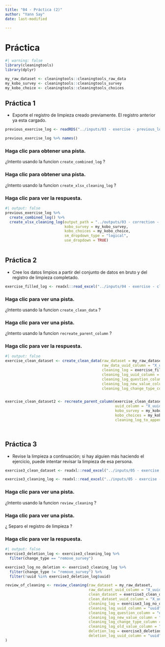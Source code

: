 ```yaml
---
title: "04 - Práctica (2)"
author: "Yann Say"
date: last-modified

---
```


# Práctica
```r
#| warning: false
library(cleaningtools)
library(dplyr)

my_raw_dataset <- cleaningtools::cleaningtools_raw_data
my_kobo_survey <- cleaningtools::cleaningtools_survey
my_kobo_choice <- cleaningtools::cleaningtools_choices
```

## Práctica 1

- Exporte el registro de limpieza creado previamente. El registro anterior ya esta cargado.
```r
previous_exercise_log <- readRDS("../inputs/03 - exercise - previous_log.RDS")

previous_exercise_log %>% names()
```


::: {.callout-note collapse="true" appearance="minimal"}
### Haga clic para obtener una pista.

¿Intento usando la funcion `create_combined_log` ? 

:::

::: {.callout-note collapse="true" appearance="minimal"}
### Haga clic para obtener una pista.

¿Intento usando la funcion `create_xlsx_cleaning_log` ? 

:::

::: {.callout-tip collapse="true" appearance="minimal"}
### Haga clic para ver la respuesta.

```r
#| output: false
previous_exercise_log %>% 
  create_combined_log() %>%
  create_xlsx_cleaning_log(output_path = "../outputs/03 - correction - cleaning_log.xlsx", 
                           kobo_survey = my_kobo_survey,
                           kobo_choices = my_kobo_choice,
                           sm_dropdown_type = "logical",
                           use_dropdown = TRUE)
  
```
:::


## Práctica 2

- Cree los datos limpios a partir del conjunto de datos en bruto y del registro de limpieza completado.

```r
exercise_filled_log <- readxl::read_excel("../inputs/04 - exercise - cleaning_log - filled.xlsx", sheet = "cleaning_log")
```

::: {.callout-note collapse="true" appearance="minimal"}
### Haga clic para ver una pista.

¿Intento usando la funcion `create_clean_data` ?
:::

::: {.callout-note collapse="true" appearance="minimal"}
### Haga clic para ver una pista.

¿Intento usando la funcion `recreate_parent_column` ?

:::

::: {.callout-tip collapse="true" appearance="minimal"}
### Haga clic para ver la respuesta.

```r
#| output: false
exercise_clean_dataset <- create_clean_data(raw_dataset = my_raw_dataset,
                                            raw_data_uuid_column = "X_uuid",
                                            cleaning_log = exercise_filled_log, 
                                            cleaning_log_uuid_column = "uuid",
                                            cleaning_log_question_column = "question",
                                            cleaning_log_new_value_column = "new_value",
                                            cleaning_log_change_type_column = "change_type")


exercise_clean_dataset2 <- recreate_parent_column(exercise_clean_dataset,
                                                  uuid_column = "X_uuid", 
                                                  kobo_survey = my_kobo_survey,
                                                  kobo_choices = my_kobo_choice,
                                                  cleaning_log_to_append = exercise_filled_log)

  
```
:::

## Práctica 3

- Revise la limpieza a continuación; si hay alguien más haciendo el ejercicio, puede intentar revisar la limpieza de esa persona.

```r
exercise3_clean_dataset <- readxl::read_excel("../inputs/05 - exercise - clean dataset for review.xlsx")

exercise3_cleaning_log <- readxl::read_excel("../inputs/05 - exercise - clean dataset for review.xlsx", sheet = 2)

```

::: {.callout-note collapse="true" appearance="minimal"}
### Haga clic para ver una pista.

¿Intento usando la funcion `review_cleaning` ?

:::

::: {.callout-note collapse="true" appearance="minimal"}
### Haga clic para ver una pista.

¿ Separo el registro de limpieza ?
:::

::: {.callout-tip collapse="true" appearance="minimal"}
### Haga clic para ver la respuesta.

```r
#| output: false
exercise3_deletion_log <- exercise3_cleaning_log %>% 
  filter(change_type == "remove_survey")

exercise3_log_no_deletion <- exercise3_cleaning_log %>% 
  filter(change_type != "remove_survey") %>% 
  filter(!uuid %in% exercise3_deletion_log$uuid)

review_of_cleaning <- review_cleaning(raw_dataset = my_raw_dataset,
                                      raw_dataset_uuid_column = "X_uuid", 
                                      clean_dataset = exercise3_clean_dataset,
                                      clean_dataset_uuid_column = "X_uuid",
                                      cleaning_log = exercise3_log_no_deletion, 
                                      cleaning_log_uuid_column = "uuid",
                                      cleaning_log_question_column = "question",
                                      cleaning_log_new_value_column = "new_value",
                                      cleaning_log_change_type_column = "change_type", 
                                      cleaning_log_old_value_column = "old_value", 
                                      deletion_log = exercise3_deletion_log, 
                                      deletion_log_uuid_column = "uuid"
)
```

:::
